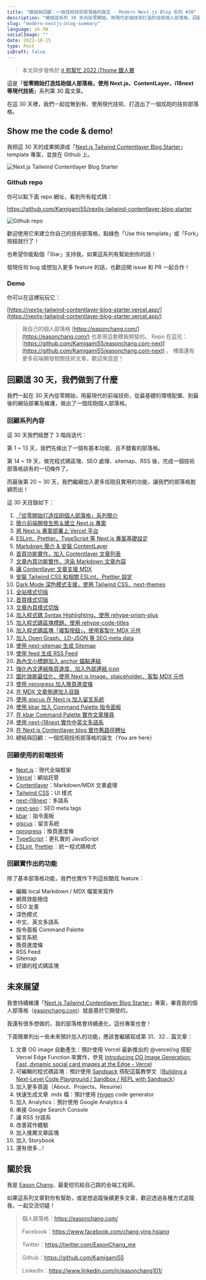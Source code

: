 ```yaml
---
title: "總結與回顧：一個炫砲技術部落格的誕生 - Modern Next.js Blog 系列 #30"
description: "總結這系列 30 天內從零開始、用現代前端技術打造的炫砲個人部落格，回顧學到的內容、實作出的功能、及用到的技術"
slug: "modern-nextjs-blog-summary"
language: zh-TW
socialImage: ""
date: 2022-10-15
type: Post
isDraft: false
---
```


> 本文同步發佈於 [it 邦幫忙 2022 iThome 鐵人賽](https://ithelp.ithome.com.tw/articles/10308942)

這是「**從零開始打造炫砲個人部落格，使用 Next.js、ContentLayer、i18next 等現代技術**」系列第 30 篇文章。

在這 30 天裡，我們一起從無到有、使用現代技術、打造出了一個炫砲的技術部落格。

## Show me the code & demo!

我把這 30 天的成果開源成「[Next.js Tailwind Contentlayer Blog Starter](https://github.com/Kamigami55/nextjs-tailwind-contentlayer-blog-starter)」template 專案，並放在 Github 上。

![Next.js Tailwind Contentlayer Blog Starter](https://i.imgur.com/oNtgi9e.png)

### Github repo

你可以點下面 repo 網址，看到所有程式碼：

https://github.com/Kamigami55/nextjs-tailwind-contentlayer-blog-starter

![Github repo](https://i.imgur.com/vYRUaL3.jpg)

歡迎使用它來建立你自己的技術部落格，點綠色「Use this template」或「Fork」按鈕就行了！

也希望你能點個「Star」支持我，如果這系列有幫助到你的話！

發現任何 bug 或想加入更多 feature 的話，也歡迎開 issue 和 PR 一起合作！

### Demo

你可以在這裡玩玩它：

[https://nextjs-tailwind-contentlayer-blog-starter.vercel.app/](https://nextjs-tailwind-contentlayer-blog-starter.vercel.app/)

> 我自己的個人部落格 [https://easonchang.com/](https://easonchang.com/) 也是用這套模板開發的。
> Repo 在這兒：[https://github.com/Kamigami55/easonchang.com-next](https://github.com/Kamigami55/easonchang.com-next) 。
> 裡面還有更多前端開發相關技術文章，歡迎來逛逛！

## 回顧這 30 天，我們做到了什麼

我們一起在 30 天內從零開始，用最現代的前端技術，從最基礎的環境配置、到最後的網站部署及維護，做出了一個炫砲個人部落格。

### 回顧系列內容

這 30 天我們經歷了 3 階段迭代：

第 1 ~ 13 天，我們先做出了一個有基本功能、且不錯看的部落格。

第 14 ~ 19 天，做完程式碼區塊、SEO 處理、sitemap、RSS 後，完成一個技術部落格該有的一切條件了。

而最後第 20 ~ 30 天，我們繼續加入更多炫砲且實用的功能，讓我們的部落格脫穎而出！

這 30 天目錄如下：

1. [「從零開始打造炫砲個人部落格」系列簡介](https://ithelp.ithome.com.tw/articles/10291960)
2. [簡介前端開發生態＆建立 Next.js 專案](https://ithelp.ithome.com.tw/articles/10292743)
3. [將 Next.js 專案部署上 Vercel 平台](https://ithelp.ithome.com.tw/articles/10293504)
4. [ESLint、Prettier、TypeScript 等 Next.js 專案基礎設定](https://ithelp.ithome.com.tw/articles/10294414)
5. [Markdown 簡介 & 安裝 ContentLayer](https://ithelp.ithome.com.tw/articles/10295154)
6. [首頁功能實作，加入 Contentlayer 文章列表](https://ithelp.ithome.com.tw/articles/10295835)
7. [文章內頁功能實作，渲染 Markdown 文章內容](https://ithelp.ithome.com.tw/articles/10296357)
8. [讓 Contentlayer 文章支援 MDX](https://ithelp.ithome.com.tw/articles/10297205)
9. [安裝 Tailwind CSS 和相關 ESLint、Prettier 設定](https://ithelp.ithome.com.tw/articles/10297905)
10. [Dark Mode 深色模式支援，使用 Tailwind CSS、next-themes](https://ithelp.ithome.com.tw/articles/10298268)
11. [全站樣式切版](https://ithelp.ithome.com.tw/articles/10299066)
12. [首頁樣式切版](https://ithelp.ithome.com.tw/articles/10299241)
13. [文章內頁樣式切版](https://ithelp.ithome.com.tw/articles/10300526)
14. [加入程式碼 Syntax Highlighting，使用 rehype-prism-plus](https://ithelp.ithome.com.tw/articles/10301243)
15. [加入程式碼區塊標題，使用 rehype-code-titles](https://ithelp.ithome.com.tw/articles/10301271)
16. [加入程式碼區塊「複製按鈕」，使用客製化 MDX 元件](https://ithelp.ithome.com.tw/articles/10302397)
17. [加入 Open Graph、LD-JSON 等 SEO meta data](https://ithelp.ithome.com.tw/articles/10302724)
18. [使用 next-sitemap 生成 Sitemap](https://ithelp.ithome.com.tw/articles/10303553)
19. [使用 feed 生成 RSS Feed](https://ithelp.ithome.com.tw/articles/10304162)
20. [為內文小標題加入 anchor 錨點連結](https://ithelp.ithome.com.tw/articles/10304682)
21. [強化內文連結換頁速度、加入外部連結 icon](https://ithelp.ithome.com.tw/articles/10305241)
22. [圖片效能最佳化，使用 Next.js Image、plaiceholder、客製 MDX 元件](https://ithelp.ithome.com.tw/articles/10305758)
23. [使用 nprogress 加入換頁進度條](https://ithelp.ithome.com.tw/articles/10306167)
24. [在 MDX 文章側邊加入目錄](https://ithelp.ithome.com.tw/articles/10306476)
25. [使用 giscus 在 Next.js 加入留言系統](https://ithelp.ithome.com.tw/articles/10306883)
26. [使用 kbar 加入 Command Palette 指令面板](https://ithelp.ithome.com.tw/articles/10307584)
27. [在 kbar Command Palette 實作文章搜尋](https://ithelp.ithome.com.tw/articles/10307994)
28. [使用 next-i18next 實作中英文多語系](https://ithelp.ithome.com.tw/articles/10308315)
29. [在 Next.js Contentlayer blog 實作舊路徑轉址](https://ithelp.ithome.com.tw/articles/10308729)
30. 總結與回顧：一個炫砲技術部落格的誕生（You are here）

### 回顧使用的前端技術

- [Next.js](https://nextjs.org/)：現代全端框架
- [Vercel](https://vercel.com/home)：網站託管
- [Contentlayer](https://github.com/contentlayerdev/contentlayer)：Markdown/MDX 文章處理
- [Tailwind CSS](https://tailwindcss.com/)：UI 樣式
- [next-i18next](https://github.com/i18next/next-i18next)：多語系
- [next-seo](https://github.com/garmeeh/next-seo)：SEO meta tags
- [kbar](https://github.com/timc1/kbar)：指令面板
- [giscus](https://github.com/giscus/giscus)：留言系統
- [nprogress](https://github.com/rstacruz/nprogress)：換頁進度條
- [TypeScript](https://www.typescriptlang.org/)：更扎實的 JavaScript
- [ESLint](https://eslint.org/), [Prettier](https://prettier.io/)：統一程式碼格式

### 回顧實作出的功能

除了基本部落格功能，我們也實作下列這些酷炫 feature：

- 編輯 local Markdown / MDX 檔案來寫作
- 網頁效能極佳
- SEO 友善
- 深色模式
- 中文、英文多語系
- 指令面板 Command Palette
- 留言系統
- 換頁進度條
- RSS Feed
- Sitemap
- 好讀的程式碼區塊

## 未來展望

我會持續維護「[Next.js Tailwind Contentlayer Blog Starter](https://github.com/Kamigami55/nextjs-tailwind-contentlayer-blog-starter)」專案，畢竟我的個人部落格（[easonchang.com](https://easonchang.com/)）就是基於它開發的。

我還有很多想做的，我的部落格會持續進化，這份專案也會！

下面簡單列出一些未來預計加入的功能，應該會繼續寫成第 31、32... 篇文章：

1. 文章 OG image 自動產生：預計使用 Vercel 最新推出的 @vercel/og 搭配 Vercel Edge Function 來實作，參見 [Introducing OG Image Generation: Fast, dynamic social card images at the Edge - Vercel](https://vercel.com/blog/introducing-vercel-og-image-generation-fast-dynamic-social-card-images)
2. 可編輯的程式碼區塊：預計使用 [Sandpack](https://sandpack.codesandbox.io/) 搭配這篇教學文（[Building a Next-Level Code Playground / Sandbox / REPL with Sandpack](https://www.joshwcomeau.com/react/next-level-playground/)）
3. 加入更多頁面（About、Projects、Resume）
4. 快速生成文章 .mdx 檔：預計使用 [Hygen](https://www.hygen.io/) code generator
5. 加入 Analytics：預計使用 Google Analytics 4
6. 串接 Google Search Console
7. 讓 RSS 分語系
8. 改善寫作體驗
9. 加入推薦文章區塊
10. 加入 Storybook
11. 還有很多...!

## 關於我

我是 [Eason Chang](https://easonchang.com/about)，最愛挖坑給自己跳的全端工程師。

如果這系列文章對你有幫助，或是想追蹤後續更多文章，歡迎透過各種方式追蹤我，一起交流切磋！

> 個人部落格：https://easonchang.com/
>
> Facebook：https://www.facebook.com/chang.ying.hsiang
>
> Twitter：https://twitter.com/EasonChang_me
>
> Github：https://github.com/Kamigami55
>
> LinkedIn：https://www.linkedin.com/in/easonchang101/

